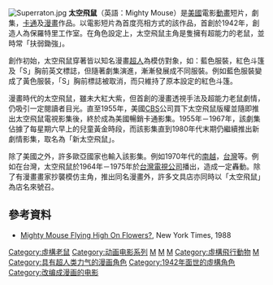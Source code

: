 [[File:Superraton.jpg|thumb]]
'''太空飛鼠'''（英語：Mighty Mouse）是[[美國|美國]]電影[[動畫|動畫]]短片，劇集，[[卡通|卡通]]及[[漫畫|漫畫]]作品。以電影短片為首度亮相方式的該作品，首創於1942年，創造人為保羅特里工作室。在角色設定上，太空飛鼠主角是隻擁有超能力的老鼠，並時常「扶弱鋤強」。

創作初始，太空飛鼠穿著皆以知名漫畫[[超人|超人]]為模仿對象，如：藍色服裝，紅色斗篷及「S」胸前英文標誌，但隨著劇集演進，漸漸發展成不同服裝。例如藍色服裝變成了黃色服裝，「S」胸前標誌被取消，而只維持了原本設定的紅色斗篷。

漫畫時代的太空飛鼠，雖未大紅大紫，但首創的漫畫透視手法及超能力老鼠劇情，仍吸引一定閱讀者目光。直至1955年，美國[[CBS|CBS]]公司買下太空飛鼠版權並隨即推出太空飛鼠電視影集後，終於成為美國暢銷卡通影集。1955年－1967年，該劇集佔據了每星期六早上的兒童黃金時段，而該影集直到1980年代末期仍繼續推出新劇情影集，取名為「新太空飛鼠」。

除了美國之外，許多歐亞國家也輸入該影集。例如1970年代的[[南越|南越]]，[[台灣|台灣]]等。例如在台灣，太空飛鼠於1964年－1975年於[[台灣電視公司|台灣電視公司]]播出，造成一定轟動。除了有漫畫畫家抄襲模仿主角，推出同名漫畫外，許多文具店亦同時以「太空飛鼠」為店名來號召。
==參考資料==
*[http://www.nytimes.com/1988/07/26/nyregion/mighty-mouse-flying-high-on-flowers.html?pagewanted=1/ Mighty Mouse Flying High On Flowers?]{{Wayback|url=http://www.nytimes.com/1988/07/26/nyregion/mighty-mouse-flying-high-on-flowers.html?pagewanted=1%2F |date=20160310224810 }}, New York Times, 1988

[[Category:虛構老鼠|Category:虛構老鼠]]
[[Category:动画电影系列|Category:动画电影系列]]
[[Category:戴尔漫画作品|M]]
[[Category:漫畫角色|M]]
[[Category:動畫角色|M]]
[[Category:虛構飛行動物|Category:虛構飛行動物]]
[[Category:動物超級英雄|M]]
[[Category:具有超人类力气的漫画角色|Category:具有超人类力气的漫画角色]]
[[Category:1942年面世的虛構角色|Category:1942年面世的虛構角色]]
[[Category:改编成漫画的电影|Category:改编成漫画的电影]]